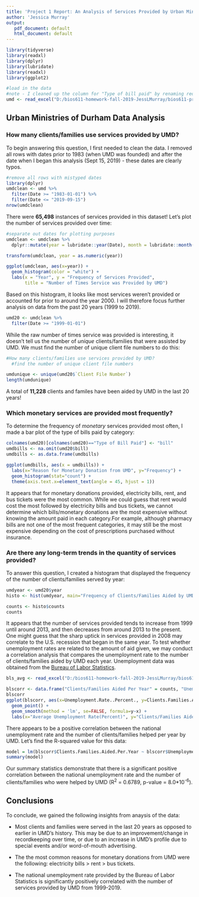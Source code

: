 ```yaml
---
title: 'Project 1 Report: An Analysis of Services Provided by Urban Ministries of Durham'
author: 'Jessica Murray'
output: 
   pdf_document: default
   html_document: default
---
```



```r
library(tidyverse)
library(readxl) 
library(dplyr)
library(lubridate)
library(readxl)  
library(ggplot2)

#load in the data
#note - I cleaned up the column for "Type of bill paid" by renaming redundancies in excel with the filter tool
umd <- read_excel("D:/bios611-homework-fall-2019-JessLMurray/bios611-projects-fall-2019-JessLMurray/project_1/data/UMD_Services_Provided_20190719_cleaned 'type of bill paid'.xls")
```

## Urban Ministries of Durham Data Analysis

### How many clients/families use services provided by UMD?

To begin answering this question, I first needed to clean the data. I removed all rows with dates prior to 1983 (when UMD was founded) and after the date when I began this analysis (Sept 15, 2019) - these dates are clearly typos. 

```r
#remove all rows with mistyped dates 
library(dplyr)
umdclean <- umd %>% 
  filter(Date >= "1983-01-01") %>% 
  filter(Date <= "2019-09-15")
nrow(umdclean)
```

There were **65,498** instances of services provided in this dataset!
Let's plot the number of services provided over time: 
```r
#separate out dates for plotting purposes 
umdclean <- umdclean %>% 
  dplyr::mutate(year = lubridate::year(Date), month = lubridate::month(Date), day = lubridate::day(Date))

transform(umdclean, year = as.numeric(year))
```

```r
ggplot(umdclean, aes(x=year)) + 
  geom_histogram(color = "white") + 
  labs(x = "Year", y = "Frequency of Services Provided", 
       title = "Number of Times Service was Provided by UMD")
```

Based on this histogram, it looks like most services weren't provided or accounted for prior to around the year 2000. I will therefore focus further analysis on data from the past 20 years (1999 to 2019). 

```r
umd20 <- umdclean %>%
  filter(Date >= "1999-01-01")
```

While the raw number of times service was provided is interesting, it doesn't tell us the number of *unique* clients/families that were assisted by UMD. We must find the number of unique client file numbers to do this: 
```r
#How many clients/families use services provided by UMD? 
  #find the number of unique client file numbers 

umdunique <- unique(umd20$`Client File Number`)
length(umdunique)
```

A total of **11,228** clients and familes have been aided by UMD in the last 20 years!

### Which monetary services are provided most frequently?

To determine the frequency of *monetary* services provided most often, I made a bar plot of the type of bills paid by category: 
```r
colnames(umd20)[colnames(umd20)=="Type of Bill Paid"] <- "bill"
umdbills <- na.omit(umd20$bill)
umdbills <- as.data.frame(umdbills)
```

```r
ggplot(umdbills, aes(x = umdbills)) + 
  labs(x="Reason for Monetary Donation from UMD", y="Frequency") + 
  geom_histogram(stat="count") + 
  theme(axis.text.x=element_text(angle = 45, hjust = 1)) 
```

It appears that for monetary donations provided, electricity bills, rent, and bus tickets were the most common. While we could guess that rent would cost the most followed by electricity bills and bus tickets, we cannot determine which bills/monetary donations are the most expensive without knowing the amount paid in each category.For example, although pharmacy bills are not one of the most frequent categories, it may still be the most expensive depending on the cost of prescriptions purchased without insurance. 

### Are there any long-term trends in the quantity of services provided?

To answer this question, I created a histogram that displayed the frequency of the number of clients/families served by year: 

```r
umdyear <- umd20$year
histo <- hist(umdyear, main="Frequency of Clients/Families Aided by UMD per Year", ylab="Year", col="light blue")
```
```r
counts <- histo$counts
counts
```

It appears that the number of services provided tends to increase from 1999 until around 2013, and then decreases from around 2013 to the present. One might guess that the sharp uptick in services provided in 2008 may correlate to the U.S. recession that began in the same year. To test whether unemployment rates are related to the amount of aid given, we may conduct a correlation analysis that compares the unemployment rate to the number of clients/families aided by UMD each year. Unemployment data was obtained from the [Bureau of Labor Statistics](https://www.bls.gov/charts/employment-situation/civilian-unemployment-rate.htm). 

```r
bls_avg <- read_excel("D:/bios611-homework-fall-2019-JessLMurray/bios611-projects-fall-2019-JessLMurray/project_1/data/BLS_unemployment_avg.xls")

blscorr <- data.frame("Clients/Families Aided Per Year" = counts, "Unemployment Rate (Percent)" = bls_avg$`avg_unemployment`)
blscorr
ggplot(blscorr, aes(x=Unemployment.Rate..Percent., y=Clients.Families.Aided.Per.Year)) + 
  geom_point() + 
  geom_smooth(method = 'lm', se=FALSE, formula=y~x) + 
  labs(x="Average Unemployment Rate(Percent)", y="Clients/Families Aided Per Year", title = "Unemployment Rate vs. Number of Clients/Families Aided per Year")
```

There appears to be a positive correlation between the national unemployment rate and the number of clients/families helped per year by UMD. Let's find the R-squared value for this data: 

```r
model = lm(blscorr$Clients.Families.Aided.Per.Year ~ blscorr$Unemployment.Rate..Percent.)
summary(model)
```

Our summary statistics demonstrate that there is a significant positive correlation between the national unemployment rate and the number of clients/families who were helped by UMD (R^2^ = 0.6789, p-value = 8.0*10^-6^). 

## Conclusions
To conclude, we gained the following insights from anaysis of the data: 

* Most clients and families were served in the last 20 years as opposed to earlier in UMD's history. This may be due to an improvement/change in recordkeeping over time, or due to an increase in UMD's profile due to special events and/or word-of-mouth advertising.

* The the most common reasons for monetary donations from UMD were the following: electricity bills > rent > bus tickets.

* The national unemployment rate provided by the Bureau of Labor Statistics is significantly positively correlated with the number of services provided by UMD from 1999-2019. 